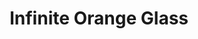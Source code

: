 ---
title: "Infinite Orange Glass"
images:
  color: "MUfCHtba5zu7A8DbD7E9w0edzrUiOLVpJlf4yvWq6uDF8PMm"
  item: "MUfCHtba5zu7TLKnLkIfE8nd59f4jqpBHSA3XQlV0aPkWOtb"
type: "magic/infinite"
crate: "glass"
unmodifiable: true
winChance: 6
---